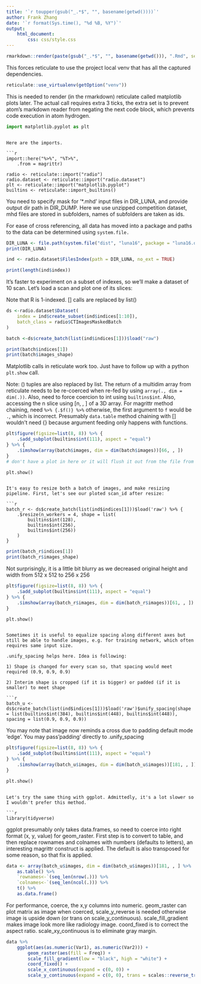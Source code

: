 ```yaml
---
title: '`r toupper(gsub("_.*$", "", basename(getwd())))`'
author: Frank Zhang
date: '`r format(Sys.time(), "%d %B, %Y")`'
output:
    html_document:
        css: css/style.css
---
```


```r
rmarkdown::render(paste(gsub("_.*$", "", basename(getwd())), ".Rmd", sep = ""), output_dir = "dist")
```

This forces reticulate to use the project local venv that has all the captured dependencies.

```r
reticulate::use_virtualenv(getOption("venv"))
```

This is needed to render (in the rmarkdown) reticulate called matplotlib plots later. The actual call requires extra 3 ticks, the extra set is to prevent atom's markdown reader from negating the next code block, which prevents code execution in atom hydrogen.

```python
import matplotlib.pyplot as plt
```
```

Here are the imports.

```r
import::here("%>%", "%T>%",
    .from = magrittr)

radio <- reticulate::import("radio")
radio.dataset <- reticulate::import("radio.dataset")
plt <- reticulate::import("matplotlib.pyplot")
builtins <- reticulate::import_builtins()
```

You need to specify mask for '*.mhd' input files in DIR_LUNA, and provide output dir path in DIR_DUMP. Here we use unzipped competition dataset, mhd files are stored in subfolders, names of subfolders are taken as ids.

For ease of cross referencing, all data has moved into a package and paths to the data can be determined using `system.file.`

```r
DIR_LUNA <- file.path(system.file("dist", "luna16", package = "luna16.data.raw"), "s*", "*.mhd")
print(DIR_LUNA)

ind <- radio.dataset$FilesIndex(path = DIR_LUNA, no_ext = TRUE)

print(length(ind$index))
```

It's faster to experiment on a subset of indexes, so we'll make a dataset of 10 scan.
Let's load a scan and plot one of its slices:

Note that R is 1-indexed. [] calls are replaced by list()

```r
ds <-radio.dataset$Dataset(
    index = ind$create_subset(ind$indices[1:10]),
    batch_class = radio$CTImagesMaskedBatch
)

batch <-ds$create_batch(list(ind$indices[1]))$load("raw")
```

```r
print(batch$indices[1])
print(batch$images_shape)
```

Matplotlib calls in reticulate work too. Just have to follow up with a python `plt.show` call.

Note: () tuples are also replaced by list. The return of a multidim array from reticulate needs to be re-coerced when re-fed by using `array(., dim = dim(.))`. Also, need to force coercion to int using `builtins$int`. Also, accessing the n slice using [n, , ] of a 3D array. For magrittr method chaining, need `%>% {.$f()} %>%` otherwise, the first argument to `f` would be `.`, which is incorrect. Presumably `data.table` method chaining with [] wouldn't need {} because argument feeding only happens with functions.

```r
plt$figure(figsize=list(8, 8)) %>% {
    .$add_subplot(builtins$int(111), aspect = "equal")
} %>% {
    .$imshow(array(batch$images, dim = dim(batch$images))[66, , ])
}
# don't have a plot in here or it will flush it out from the file from python
```
```python
plt.show()
```
```

It's easy to resize both a batch of images, and make resizing pipeline. First, let's see our ploted scan_id after resize:

```r
batch_r <- ds$create_batch(list(ind$indices[1]))$load('raw') %>% {
    .$resize(n_workers = 4, shape = list(
        builtins$int(128),
        builtins$int(256),
        builtins$int(256))
    )
}
```

```r
print(batch_r$indices[1])
print(batch_r$images_shape)
```

Not surprisingly, it is a little bit blurry as we decreased original height and width from 512 x 512 to 256 x 256

```r
plt$figure(figsize=list(8, 8)) %>% {
    .$add_subplot(builtins$int(111), aspect = "equal")
} %>% {
    .$imshow(array(batch_r$images, dim = dim(batch_r$images))[61, , ])
}
```
```python
plt.show()
```
```

Sometimes it is useful to equalize spacing along different axes but still be able to handle images, e.g. for training network, which often requires same input size.

.unify_spacing helps here. Idea is following:

1) Shape is changed for every scan so, that spacing would meet required (0.9, 0.9, 0.9)

2) Interim shape is cropped (if it is bigger) or padded (if it is smaller) to meet shape

```r
batch_u <- ds$create_batch(list(ind$indices[1]))$load('raw')$unify_spacing(shape = list(builtins$int(384), builtins$int(448), builtins$int(448)), spacing = list(0.9, 0.9, 0.9))
```

You may note that image now reminds a cross due to padding default mode 'edge'. You may pass'padding' directly to .unify_spacing

```r
plt$figure(figsize=list(8, 8)) %>% {
    .$add_subplot(builtins$int(111), aspect = "equal")
} %>% {
    .$imshow(array(batch_u$images, dim = dim(batch_u$images))[181, , ])
}
```
```python
plt.show()
```
```

Let's try the same thing with ggplot. Admittedly, it's a lot slower so I wouldn't prefer this method.

```r
library(tidyverse)
```

ggplot presumably only takes data.frames, so need to coerce into right format (x, y, value) for geom_raster. First step is to convert to table, and then replace rownames and colnames with numbers (defaults to letters), an interesting magrittr construct is applied. The default is also transposed for some reason, so that fix is applied.

```r
data <- array(batch_u$images, dim = dim(batch_u$images))[181, , ] %>%
    as.table() %>%
    `rownames<-`(seq_len(nrow(.))) %>%
    `colnames<-`(seq_len(ncol(.))) %>%
    t() %>%
    as.data.frame()
```

For performance, coerce, the x,y columns into numeric. geom_raster can plot matrix as image when coerced, scale_y_reverse is needed otherwise image is upside down (or trans on scale_y_continuous). scale_fill_gradient makes image look more like radiology image. coord_fixed is to correct the aspect ratio. scale_xy_continuous is to eliminate gray margin.

```r
data %>%
    ggplot(aes(as.numeric(Var1), as.numeric(Var2))) +
        geom_raster(aes(fill = Freq)) +
        scale_fill_gradient(low = "black", high = "white") +
        coord_fixed() +
        scale_x_continuous(expand = c(0, 0)) +
        scale_y_continuous(expand = c(0, 0), trans = scales::reverse_trans())
```
